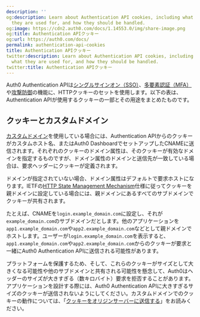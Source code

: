 ```yaml
---
description: ''
og:description: Learn about Authentication API cookies, including what they are, what
  they are used for, and how they should be handled.
og:image: https://cdn2.auth0.com/docs/1.14553.0/img/share-image.png
og:title: Authentication APIクッキー
og:url: https://auth0.com/docs/
permalink: authentication-api-cookies
title: Authentication APIクッキー
twitter:description: Learn about Authentication API cookies, including what they are,
  what they are used for, and how they should be handled.
twitter:title: Authentication APIクッキー
---
```


Auth0 Authentication APIは[シングルサインオン（SSO）](/single-sign-on)、[多要素認証（MFA）](/mfa)や[攻撃防御](/attack-protection)の機能に、HTTPクッキーのセットを使用します。以下の表は、Authentication APIが使用するクッキーの一部とその用途をまとめたものです。





## クッキーとカスタムドメイン

[カスタムドメイン](/custom-domains)を使用している場合には、Authentication APIからのクッキーがカスタムホスト名、またはAuth0 DashboardでセットアップしたCNAMEに送信されます。それぞれのクッキーのドメイン属性は、そのクッキーが有効なドメインを指定するものですが、ドメイン属性のドメインと送信先が一致している場合は、要求ヘッダーにクッキーが定義されます。

ドメインが指定されていない場合、ドメイン属性はデフォルトで要求ホストになります。IETFの[HTTP State Management Mechanism](https://datatracker.ietf.org/doc/html/rfc2109#section-2)仕様に従ってクッキーを親ドメインに設定している場合には、親ドメインにあるすべてのサブドメインでクッキーが共有されます。

たとえば、CNAMEを`login.example_domain.com`に設定し、それが`example_domain.com`のサブドメインだとします。他のアプリケーションを`app1.example_domain.com`や`app2.example_domain.com`などとして親ドメインでホストします。ユーザーが`login.example_domain.com`を表示すると、`app1.example_domain.com`や`app2.example_domain.com`からのクッキーが要求と一緒にAuth0 Authentication APIに送信される可能性があります。

プラットフォームを保護するため、そして、これらのクッキーがサイズとして大きくなる可能性や他のサブドメインと共有される可能性を懸念して、Auth0はヘッダーのサイズが大きすぎる（数キロバイト）要求を拒否することがあります。アプリケーションを設計する際には、Auth0 Authentication APIに大きすぎるサイズのクッキーが送信されないようにしてください。カスタムドメインでのクッキーの動作については、「[クッキーをオリジンサーバーに送信する](https://datatracker.ietf.org/doc/html/rfc2109#section-4.3.4)」をお読みください。